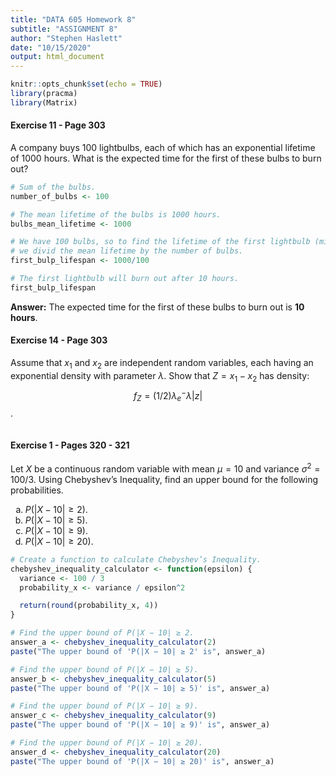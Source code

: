 ```yaml
---
title: "DATA 605 Homework 8"
subtitle: "ASSIGNMENT 8"
author: "Stephen Haslett"
date: "10/15/2020"
output: html_document
---
```


```r
knitr::opts_chunk$set(echo = TRUE)
library(pracma)
library(Matrix)
```


#### Exercise 11 - Page 303
A company buys 100 lightbulbs, each of which has an exponential lifetime of 1000 hours. What is the expected time for the first of these bulbs to burn out?


```r
# Sum of the bulbs.
number_of_bulbs <- 100

# The mean lifetime of the bulbs is 1000 hours.
bulbs_mean_lifetime <- 1000

# We have 100 bulbs, so to find the lifetime of the first lightbulb (minimum lifetime),
# we divid the mean lifetime by the number of bulbs.
first_bulp_lifespan <- 1000/100

# The first lightbulb will burn out after 10 hours.
first_bulp_lifespan
```

**Answer:** The expected time for the first of these bulbs to burn out is **10 hours**.


#### Exercise 14 - Page 303
Assume that $x_{1}$ and $x_{2}$ are independent random variables, each having an exponential density with parameter $\lambda$. Show that $Z = x_{1} − x_{2}$ has density:
$$f_{Z} = (1/2)\lambda_{e}^-\lambda|z|$$.


```r

```


#### Exercise 1 - Pages 320 - 321
Let $X$ be a continuous random variable with mean $µ = 10$ and variance $σ^2 = 100/3$. Using Chebyshev’s Inequality, find an upper bound for the following probabilities.

(a) $P(|X − 10| ≥ 2)$.
(b) $P(|X − 10| ≥ 5)$.
(c) $P(|X − 10| ≥ 9)$.
(d) $P(|X − 10| ≥ 20)$.

  
```r
# Create a function to calculate Chebyshev’s Inequality.
chebyshev_inequality_calculator <- function(epsilon) {
  variance <- 100 / 3
  probability_x <- variance / epsilon^2

  return(round(probability_x, 4))
}
```

```r
# Find the upper bound of P(|X − 10| ≥ 2.
answer_a <- chebyshev_inequality_calculator(2)
paste("The upper bound of 'P(|X − 10| ≥ 2' is", answer_a)
```


```r
# Find the upper bound of P(|X − 10| ≥ 5).
answer_b <- chebyshev_inequality_calculator(5)
paste("The upper bound of 'P(|X − 10| ≥ 5)' is", answer_a)
```


```r
# Find the upper bound of P(|X − 10| ≥ 9).
answer_c <- chebyshev_inequality_calculator(9)
paste("The upper bound of 'P(|X − 10| ≥ 9)' is", answer_a)
```


```r
# Find the upper bound of P(|X − 10| ≥ 20).
answer_d <- chebyshev_inequality_calculator(20)
paste("The upper bound of 'P(|X − 10| ≥ 20)' is", answer_a)
```
